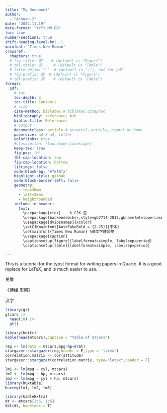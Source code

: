 ```yaml
---
title: "My Document"
author:
  - "Achuan-2"
date: "2022.11.19"
date-format: "YYYY.MM.DD"
toc: true
number-sections: true
shift-heading-level-by: -1
mainfont: "Times New Roman"
crossref:
  chapters: true
  # fig-title: 图    # (default is "Figure")
  # tbl-title: 表     # (default is "Table")
  # title-delim: "-"  # (default is ":"), not for pdf
  # fig-prefix: 图  # (default is "Figure")
  # tbl-prefix: 表    # (default is "Table")
format: 
  pdf:
    # toc
    toc-depth: 3
    toc-title: Contents
    # cite
    cite-method: biblatex # biblatex,citeproc
    bibliography: references.bib
    biblio-title: References
    # output
    documentclass: article # scrartcl，article, report or book
    papersize: a4 # a4, letter
    colorlinks: true
    #classoption: [twocolumn,landscape] 
    keep-tex: true
    fig-pos: 'H'
    tbl-cap-location: top
    fig-cap-location: bottom
    listings: false
    code-block-bg: '#f6f8fa'
    highlight-style: github
    code-block-border-left: false
    geometry:
      - top=30mm
      - left=20mm
      - heightrounded
    include-in-header:
      text: |
        \usepackage{ctex}    % CJK 包
        \usepackage[backend=biber,style=gb7714-2015,gbnamefmt=lowercase]{biblatex}
        \usepackage[dvipsnames]{xcolor}
        \setCJKmainfont[AutoFakeBold = {2.25}]{宋体}
        \setmainfont{Times New Roman} %英文字體調整
        \usepackage{caption}
        \captionsetup[figure]{labelformat=simple, labelsep=period}
        \captionsetup[table]{labelformat=simple, labelsep=period}

---
```


This is a tutorial for the typst format for writing papers in Quarto. It is a good replace for LaTeX, and is much easier to use.

:::{}
```{=typst}
#set text(font:(
"Yahei TC"
))
```

关雎

《诗经·周南》

汉字
:::

```r
library(gt)
gtcars |> 
  head(10) |> 
  gt()
```

```r
library(knitr)
kable(head(mtcars),caption = "Table of mtcars")
```
```r
reg <- lm(data = mtcars,mpg~hp+drat)
stargazer::stargazer(reg,header = F,type = 'latex')
correlation.matrix <- cor(attitude)
stargazer::stargazer(correlation.matrix, type="latex",header = F)
```
```r
lm1 <- lm(mpg ~ cyl, mtcars)
lm2 <- lm(mpg ~ hp, mtcars)
lm3 <- lm(mpg ~ cyl + hp, mtcars)
library(huxtable)
huxreg(lm1, lm2, lm3)
```
```r

library(kableExtra)
dt <- mtcars[1:5, 1:6]
kbl(dt, booktabs = T)
```
